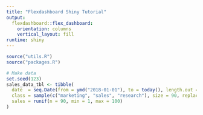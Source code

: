 ```yaml
---
title: "Flexdashboard Shiny Tutorial"
output: 
  flexdashboard::flex_dashboard:
    orientation: columns
    vertical_layout: fill
runtime: shiny
---
```


```r
source("utils.R")
source("packages.R")
```

```r
# Make data
set.seed(123)
sales_data_tbl <- tibble(
  date  = seq.Date(from = ymd("2018-01-01"), to = today(), length.out = 90),
  class = sample(c("marketing", "sales", "research"), size = 90, replace = TRUE),
  sales = runif(n = 90, min = 1, max = 100)
)
```

<!-- 
We want to create a dashboard that looks like this:
- a sidebar with three inputs (a date input, a checkbox inpput and a slider input)
- a reset buttton  
- one column with three sections printing the inputs values
- one column with two sections showing the filtered data and a summary of the filtered data
-->

<!-- This is an empty template to create the dashboard live. !!!!!!!!!! -->
<!-- Clear all the content after the lecture. !!!!!!!!!!!!!!!!!!!!!!!!! -->


